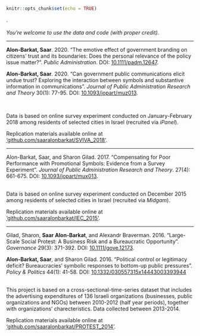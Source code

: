 ```{r setup, include=FALSE}
knitr::opts_chunk$set(echo = TRUE)
```

.
<br><br>
*You're welcome to use the data and code (with proper credit)*.

---

**Alon-Barkat, Saar**. 2020. "The emotive effect of government branding on citizens’ trust and its boundaries: Does the personal relevance of the policy issue matter?". *Public Administration*. DOI: [10.1111/padm.12647](https://doi.org/10.1111/padm.12647).

**Alon-Barkat, Saar**. 2020. "Can government public communications elicit undue trust? Exploring the interaction between symbols and substantive information in communications". *Journal of Public Administration Research and Theory* 30(1): 77-95. DOI: [10.1093/jopart/muz013](https://doi.org/10.1093/jopart/muz013).

<br>

Data is based on online survey experiment conducted on January-February 2018 among residents of selected cities in Israel (recruited via *iPanel*). 

Replication materials available online at ['github.com/saaralonbarkat/SVIVA_2018'](https://github.com/saaralonbarkat/SVIVA_2018). 

---

Alon-Barkat, Saar, and Sharon Gilad. 2017. "Compensating for Poor Performance with Promotional Symbols: Evidence from a Survey Experiment". *Journal of Public Administration Research and Theory*. 27(4): 661-675. DOI: [10.1093/jopart/mux013](https://doi.org/10.1093/jopart/mux013).  

<br>
Data is based on online survey experiment conducted on December 2015 among residents of selected cities in Israel (recruited via *Midgam*).

Replication materials available online at ['github.com/saaralonbarkat/IEC_2015'](https://github.com/saaralonbarkat/IEC_2015). 

---


Gilad, Sharon, **Saar Alon-Barkat**, and Alexandr Braverman. 2016. "Large-Scale Social Protest: A Business Risk and a Bureaucratic Opportunity". *Governance* 29(3): 371-392. DOI: [10.1111/gove.12173](https://doi.org/10.1111/gove.12173).  

**Alon-Barkat, Saar**, and Sharon Gilad. 2016. "Political control or legitimacy deficit? Bureaucracies' symbolic responses to bottom-up public pressures". *Policy & Politics* 44(1): 41-58. DOI: [10.1332/030557315x14443003393944](https://doi.org/10.1332/030557315x14443003393944)

<br>
This project is based on a cross-sectional-time-series dataset that includes the advertising expenditures of 136 Israeli organizations (businesses, public organizations and NGOs) between 2010-2012 (half year periods), together with organizations' charecteristics. Data collected between 2013-2014.  

Replication materials available online at ['github.com/saaralonbarkat/PROTEST_2014'](https://github.com/saaralonbarkat/PROTEST_2014). 

